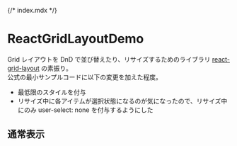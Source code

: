 {/* index.mdx */}


<Meta of={Stories} />

# ReactGridLayoutDemo

Grid レイアウトを DnD で並び替えたり、リサイズするためのライブラリ [react-grid-layout](https://github.com/react-grid-layout/react-grid-layout) の素振り。 <br />
公式の最小サンプルコードに以下の変更を加えた程度。

- 最低限のスタイルを付与
- リサイズ中に各アイテムが選択状態になるのが気になったので、リサイズ中にのみ user-select: none を付与するようにした

## 通常表示

<Canvas of={Stories.Default} />
